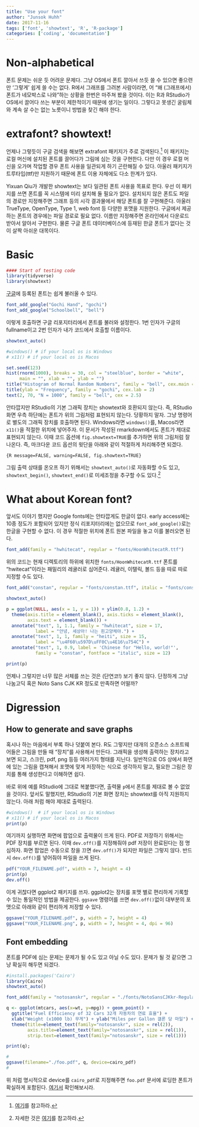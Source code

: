 ```yaml
---
title: "Use your font"
author: "Junsok Huhh"
date: 2017-11-16
tags: ['font', 'showtext', 'R', 'R-package']
categories: ['coding', 'documentation'] 
---
```


<style>
pre.bluebox {
    background-color: #aabbff !important;
}
pre.redbox {
    background-color: #ffbbbb !important;
}
</style>

# Non-alphabetical 

폰트 문제는 쉬운 듯 어려운 문제다. 그냥 OS에서 폰트 깔아서 쓰듯 쓸 수 있으면 좋으련만 '그렇게' 쉽게 쓸 수는 없다. R에서 그래프를 그려본 사람이라면, 어 "왜 (그래프에서) 폰트가 네모박스로 나와"하는 상황을 한번은 마주쳐 봤을 것이다. 이는 R과 RStudio가 OS에서 끌어다 쓰는 부분이 제한적이기 때문에 생기는 일이다. 그렇다고 못생긴 굴림체와 계속 살 수는 없는 노릇이니 방법을 찾긴 해야 한다. 

# extrafont? showtext!

언제나 그렇듯이 구글 검색을 해보면 extrafont 패키지가 주로 검색된다.[^extrafont] 이 패키지는 로컬 머신에 설치된 폰트를 끌어다가 그림에 심는 것을 구현한다. 다만 이 경우 로컬 머신을 오가며 작업할 경우 폰트 사용을 일관되게 하기 곤란해질 수 있다. 아울러 패키지가 트루타입(ttf)만 지원하기 때문에 폰트 이용 자체에도 다소 한계가 있다. 

Yixuan Qiu가 개발한 showtext는 보다 일관된 폰트 사용을 목표로 한다. 우선 이 패키지를 쓰면 폰트를 꼭 시스템에 미리 설치해 둘 필요가 없다. 설치되지 않은 폰트도 파일의 경로만 지정해주면 그래프 등의 시각 결과물에서 해당 폰트를 잘 구현해준다. 아울러 TrueType, OpenType, Type 1, web font 등 다양한 포맷을 지원한다. 구글에서 제공하는 폰트의 경우에는  파일 경로로 필요 없다. 이름만 지정해주면 온라인에서 다운로드 받아서 알아서 구현한다. 물론 구글 폰트 데이터베이스에 등재된 한글 폰트가 없다는 것이 살짝 아쉬운 대목이다. 


[^extrafont]: [여기](http://freesearch.pe.kr/archives/3138)를 참고하라. 

# Basic 

```R
#### Start of testing code 
library(tidyverse)
library(showtext)
```

[구글](https://fonts.google.com/)에 등록된 폰트는 쉽게 불러올 수 있다. 

```R
font_add_google("Gochi Hand", "gochi")
font_add_google("Schoolbell", "bell")
```

이렇게 호출하면 구글 리포지터리에서 폰트를 불러와 설정한다. 1번 인자가 구글의 fullname이고 2번 인자가 내가 코드에서 호출할 이름이다. 

```R
showtext_auto()

#windows() # if your local os is Windows 
# x11() # if your local os is Macos 

set.seed(123)
hist(rnorm(1000), breaks = 30, col = "steelblue", border = "white",
     main = "", xlab = "", ylab = "")
title("Histogram of Normal Random Numbers", family = "bell", cex.main = 2)
title(ylab = "Frequency", family = "gochi", cex.lab = 2)
text(2, 70, "N = 1000", family = "bell", cex = 2.5)
```

안타깝지만 RStudio의 기본 그래픽 장치는 showtext와 호환되지 않는다. 즉, RStudio 화면 우측 하단에는 폰트가 위의 그림처럼 표현되지 않는다. 당황하지 말자. 그냥 명령어로 별도의 그래픽 장치를 호출하면 된다. Windows라면 `windows()`를, Macos라면 `x11()`을 적절한 위치에 넣어주자. 이 문서가 작성된 rmarkdown에서도 폰트가 제대로 표현되지 않는다. 이때 코드 옵션에  `fig.showtext=TRUE`를 추가하면 위의 그림처럼 잘 나온다. 즉, 마크다운 코드 옵션의 윗단을 아래와 같이 적절하게 처리해주면 되겠다. 

```{}
{R message=FALSE, warning=FALSE, fig.showtext=TRUE}
```

그림 출력 상태를 온오프 하기 위해서는 `showtext_auto()`로 자동화할 수도 있고, `showtext_begin()`, `showtext_end()`로 미세조정을 추구할 수도 있다.[^showtext] 

[^showtext]: 자세한 것은 [여기](https://cran.rstudio.com/web/packages/showtext/vignettes/introduction.html)를 참고하라. 

# What about Korean font? 

앞서도 이야기 했지만 Google fonts에는 안타깝게도 한글이 없다. early access에는 10종 정도가 포함되어 있지만 정식 리포지터리에는 없으므로 `font_add_google()`로는 한글을 구현할 수 없다. 이 경우 적절한 위치에 폰트 원본 파일을 놓고 이를 불러오면 된다. 

```R
font_add(family = "hwhitecat", regular = "fonts/HoonWhitecatR.ttf")
```

위의 코드는 현재 디렉토리의 하위에 위치한 `fonts/HoonWhitecatR.ttf` 폰트를 "hwitecat"이라는 패밀리의 레귤러로 심어준다. 레귤러, 이탤릭, 볼드 등을 따로 따로 지정할 수도 있다. 

```R
font_add("constan", regular = "fonts/constan.ttf", italic = "fonts/constani.ttf")
```

```R
showtext_auto()

p = ggplot(NULL, aes(x = 1, y = 1)) + ylim(0.8, 1.2) +
  theme(axis.title = element_blank(), axis.ticks = element_blank(),
        axis.text = element_blank()) +
  annotate("text", 1, 1.1, family = "hwhitecat", size = 17,
           label = "안녕, 세상아! 나는 흰고양체야.") + 
  annotate("text", 1, 1, family = "heiti", size = 15,
           label = "\u4F60\u597D\uFF0C\u4E16\u754C") +
  annotate("text", 1, 0.9, label = 'Chinese for "Hello, world!"',
           family = "constan", fontface = "italic", size = 12)

print(p)
```

언제나 그렇지만 너무 많은 서체를 쓰는 것은 (단연코!) 보기 좋지 않다. 단정하게 그냥 나눔고딕 혹은 Noto Sans CJK KR 정도로 만족하면 어떨까? 

# Digression

## How to generate and save graphs 

혹시나 하는 마음에서 부록 하나 덧붙여 본다. R도 그렇지만 대개의 오픈소스 소프트웨어들은 그림을 만들 때 "장치"를 사용해서 만든다. 그래픽을 생성해 출력하는 장치라고 보면 되고, 스크린, pdf, png 등등 여러가지 형태를 지닌다. 일반적으로 OS 상에서 화면에 있는 그림을 캡쳐해서 포맷에 맞게 저장하는 식으로 생각하지 말고, 필요한 그림은 장치를 통해 생성한다고 이해하면 쉽다. 

바로 위에 예를  RStudio에 그대로 복붙했다면, 출력물 `p`에서 폰트를 제대로 볼 수 없었을 것이다. 앞서도 말했지만, RStudio의 기본 화면 장치는 showtext를 아직 지원하지 않는다. 아래 처럼 해야 제대로 출력된다. 

```r
#windows()  # if your local os is Windows 
# x11() # if your local os is Macos 
print(p)
```

여기까지 실행하면 화면에 팝업으로 출력물이 뜨게 된다. PDF로 저장하기 위해서는 PDF 장치를 부르면 된다. 이때 `dev.off()`를 지정해줘야 pdf 저장이 완료된다는 점 명심하자. 화면 팝업은 수동으로 창을 끄면 `dev.off()`가 되지만 파일은 그렇지 않다. 반드시 `dev.off()`를 넣어줘야 파일을 쓰게 된다. 

```r
pdf("YOUR_FILENAME.pdf", width = 7, height = 4) 
print(p) 
dev.off()
```

이게 귀찮다면 ggplot2 패키지를 쓰자. ggplot2는 장치를 포맷 별로 편리하게 기록할 수 있는 통일적인 방법을 제공한다. `ggsave` 명령어를 쓰면 `dev.off()`없이 대부분의 포맷으로 아래와 같이 편리하게 저장할 수 있다. 

```r
ggsave("YOUR_FILENAME.pdf", p, width = 7, height = 4)
ggsave("YOUR_FILENAME.png", p, width = 7, height = 4, dpi = 96)
```

## Font embedding 

폰트를 PDF에 심는 문제는 문제가 될 수도 있고 아닐 수도 있다. 문제가 될 것 같으면 그냥 확실히 해두면 되겠다. 

```r

#install.packages('Cairo')
library(Cairo) 
showtext_auto()

font_add(family = "notosanskr", regular = "./fonts/NotoSansCJKkr-Regular.otf")

q <- ggplot(mtcars, aes(x=wt, y=mpg)) + geom_point() +
  ggtitle("Fuel Efficiency of 32 Cars 32개 자동차의 연료 효율") +
  xlab("Weight (x1000 lb) 무게") + ylab("Miles per Gallon 갤론 당 마일") +
  theme(title=element_text(family="notosanskr", size = rel(2)),
        axis.title=element_text(family="notosanskr", size = rel(1)),
        strip.text=element_text(family="notosanskr", size = rel(1)))

print(q);

```

```r
#
ggsave(filename="./foo.pdf", q, device=cairo_pdf)
#
```

위 처럼 명시적으로 device를 `cairo_pdf`로 지정해주면 `foo.pdf` 문서에 로딩한 폰트가 확실하게 포함된다. [여기서](http://lostineconomics.netlify.com/note/download/foo.pdf/download/foo.pdf) 확인해보시라. 

<!--- 
REFERENCE 
https://cran.rstudio.com/web/packages/showtext/vignettes/introduction.html
--->
